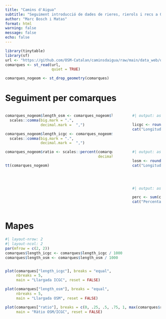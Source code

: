 ```yaml
---
title: "Camins d'Aigua"
subtitle: "Seguiment introducció de dades de rieres, rierols i recs a OSM Catalunya"
author: "Marc Bosch i Matas"
format: html
warning: false
message: false
echo: false
---
```


```r
library(tinytable)
library(sf)
url <- "https://github.com/OSM-Catalan/caminsdaigua/raw/main/data_web/data_quarto.gpkg"
comarques <- st_read(url,
                     quiet = TRUE)
```



```r


comarques_nogeom <- st_drop_geometry(comarques)


```


# Seguiment per comarques


:::: {.columns}

::: {.column width="75%"}


```r


comarques_nogeom$length_osm <- comarques_nogeom$length_osm / 1000 |>
  scales::comma(big.mark = ".",
                decimal.mark =  ",")

comarques_nogeom$length_icgc <- comarques_nogeom$length_icgc / 1000 |>
  scales::comma(big.mark = ".",
                decimal.mark =  ",")

comarques_nogeom$ratio <- scales::percent(comarques_nogeom$ratio,
                                          decimal.mark = ",", accuracy = .01)

tt(comarques_nogeom)
```

:::

::: {.column width="5%"}
<!-- empty column to create gap -->
:::

::: {.column width="20%"}
```r
#| output: asis

licgc <- round(sum(comarques$length_icgc) / 1000, 2)
cat("Longitud cursos d'aigua ICGC: ", paste(scales::comma(licgc,
                                                          big.mark = ".",
                                                          decimal.mark =  ","),
                                            " km"))
```
```r
#| output: asis

losm <- round(sum(comarques$length_osm) / 1000, 2)
cat("Longitud cursos d'aigua OSM: ", paste(scales::comma(losm,
                                                         big.mark = ".",
                                                         decimal.mark =  ","),
                                           " km"))
```
```r
#| output: asis

perc <- sum(comarques$length_osm) / sum(comarques$length_icgc)
cat("Percentatge de cursos d'aigua a OSM: ", scales::percent(perc, .01))
```

:::

::::



# Mapes

```r
#| layout-nrow: 2
#| layout-ncol: 2
par(mfrow = c(2, 2))
comarques$length_icgc <- comarques$length_icgc / 1000
comarques$length_osm <- comarques$length_osm / 1000


plot(comarques["length_icgc"], breaks = "equal",
     nbreaks = 5,
     main = "Llargada ICGC", reset = FALSE)

plot(comarques["length_osm"], breaks = "equal",
     nbreaks = 5,
     main = "Llargada OSM", reset = FALSE)

plot(comarques["ratio"], breaks = c(0, .25, .5, .75, 1, max(comarques$ratio)),
     main = "Ràtio OSM/ICGC", reset = FALSE)
```



